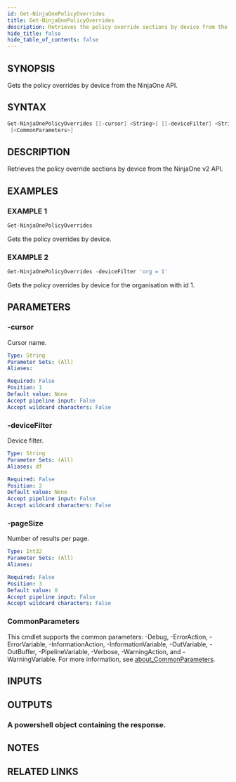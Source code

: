 ```yaml
---
id: Get-NinjaOnePolicyOverrides
title: Get-NinjaOnePolicyOverrides
description: Retrieves the policy override sections by device from the NinjaOne v2 API.
hide_title: false
hide_table_of_contents: false
---
```


## SYNOPSIS

Gets the policy overrides by device from the NinjaOne API.

## SYNTAX

```powershell
Get-NinjaOnePolicyOverrides [[-cursor] <String>] [[-deviceFilter] <String>] [[-pageSize] <Int32>]
 [<CommonParameters>]
```

## DESCRIPTION

Retrieves the policy override sections by device from the NinjaOne v2 API.

## EXAMPLES

### EXAMPLE 1

```powershell
Get-NinjaOnePolicyOverrides
```

Gets the policy overrides by device.

### EXAMPLE 2

```powershell
Get-NinjaOnePolicyOverrides -deviceFilter 'org = 1'
```

Gets the policy overrides by device for the organisation with id 1.

## PARAMETERS

### -cursor

Cursor name.

```yaml
Type: String
Parameter Sets: (All)
Aliases:

Required: False
Position: 1
Default value: None
Accept pipeline input: False
Accept wildcard characters: False
```

### -deviceFilter

Device filter.

```yaml
Type: String
Parameter Sets: (All)
Aliases: df

Required: False
Position: 2
Default value: None
Accept pipeline input: False
Accept wildcard characters: False
```

### -pageSize

Number of results per page.

```yaml
Type: Int32
Parameter Sets: (All)
Aliases:

Required: False
Position: 3
Default value: 0
Accept pipeline input: False
Accept wildcard characters: False
```

### CommonParameters

This cmdlet supports the common parameters: -Debug, -ErrorAction, -ErrorVariable, -InformationAction, -InformationVariable, -OutVariable, -OutBuffer, -PipelineVariable, -Verbose, -WarningAction, and -WarningVariable. For more information, see [about_CommonParameters](http://go.microsoft.com/fwlink/?LinkID=113216).

## INPUTS

## OUTPUTS

### A powershell object containing the response.

## NOTES

## RELATED LINKS
